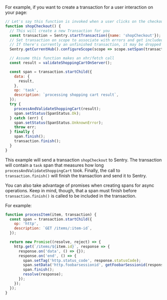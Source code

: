 For example, if you want to create a transaction for a user interaction on your page:

```javascript
// Let's say this function is invoked when a user clicks on the checkout button of your shop
function shopCheckout() {
  // This will create a new Transaction for you
  const transaction = Sentry.startTransaction({name: 'shopCheckout'});
  // Set transaction on scope to associate with errors and get included span instrumentation
  // If there's currently an unfinished transaction, it may be dropped
  Sentry.getCurrentHub().configureScope(scope => scope.setSpan(transaction));

  // Assume this function makes an xhr/fetch call
  const result = validateShoppingCartOnServer();

  const span = transaction.startChild({
    data: {
      result,
    },
    op: 'task',
    description: `processing shopping cart result`,
  });
  try {
    processAndValidateShoppingCart(result);
    span.setStatus(SpanStatus.Ok);
  } catch (err) {
    span.setStatus(SpanStatus.UnknownError);
    throw err;
  } finally {
    span.finish();
    transaction.finish();
  }
}
```

This example will send a transaction `shopCheckout` to Sentry. The transaction will contain a `task` span that measures how long `processAndValidateShoppingCart` took. Finally, the call to `transaction.finish()` will finish the transaction and send it to Sentry.

You can also take advantage of promises when creating spans for async operations. Keep in mind, though, that a span must finish before `transaction.finish()` is called to be included in the transaction.

For example:

```javascript
function processItem(item, transaction) {
  const span = transaction.startChild({
    op: 'http',
    description: `GET /items/:item-id`,
  });

  return new Promise((resolve, reject) => {
    http.get(`/items/${item.id}`, response => {
      response.on('data', () => {});
      response.on('end', () => {
        span.setTag('http.status_code', response.statusCode);
        span.setData('http.foobarsessionid', getFoobarSessionid(response));
        span.finish();
        resolve(response);
      });
    });
  });
}
```

